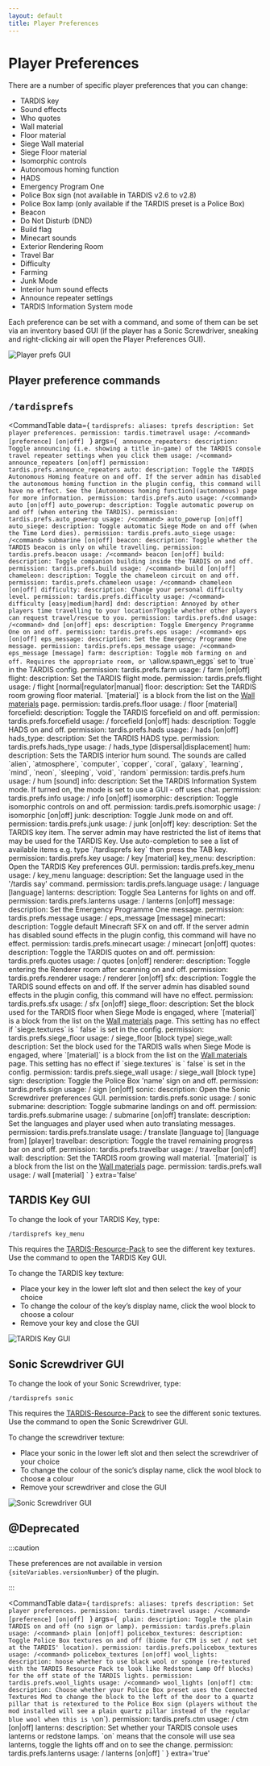 ```yaml
---
layout: default
title: Player Preferences
---
```



# Player Preferences

There are a number of specific player preferences that you can change:

- TARDIS key
- Sound effects
- Who quotes
- Wall material
- Floor material
- Siege Wall material
- Siege Floor material
- Isomorphic controls
- Autonomous homing function
- HADS
- Emergency Program One
- Police Box sign (not available in TARDIS v2.6 to v2.8)
- Police Box lamp (only available if the TARDIS preset is a Police Box)
- Beacon
- Do Not Disturb (DND)
- Build flag
- Minecart sounds
- Exterior Rendering Room
- Travel Bar
- Difficulty
- Farming
- Junk Mode
- Interior hum sound effects
- Announce repeater settings
- TARDIS Information System mode

Each preference can be set with a command, and some of them can be set via an inventory based GUI (if the player has a
Sonic Screwdriver, sneaking and right-clicking air will open the Player Preferences GUI).

![Player prefs GUI](/images/docs/player_prefs_custom.jpg)

## Player preference commands

## `/tardisprefs`

<CommandTable data={
    `tardisprefs:
    aliases: tprefs
    description: Set player preferences.
    permission: tardis.timetravel
    usage: /<command> [preference] [on|off]
    `
}
args={
    `
    announce_repeaters:
      description: Toggle announcing (i.e. showing a title in-game) of the TARDIS console travel repeater settings when you click them
      usage: /<command> announce_repeaters [on|off]
      permission: tardis.prefs.announce_repeaters
    auto:
      description: Toggle the TARDIS Autonomous Homing feature on and off. If the server admin has disabled the autonomous homing function in the plugin config, this command will have no effect. See the [Autonomous homing function](autonomous) page for more information.
      permission: tardis.prefs.auto
      usage: /<command> auto [on|off]
    auto_powerup:
      description: Toggle automatic powerup on and off (when entering the TARDIS).
      permission: tardis.prefs.auto_powerup
      usage: /<command> auto_powerup [on|off]
    auto_siege:
      description: Toggle automatic Siege Mode on and off (when the Time Lord dies).
      permission: tardis.prefs.auto_siege
      usage: /<command> submarine [on|off]
    beacon:
      description: Toggle whether the TARDIS beacon is only on while travelling.
      permission: tardis.prefs.beacon
      usage: /<command> beacon [on|off]
    build:
      description: Toggle companion building inside the TARDIS on and off.
      permission: tardis.prefs.build
      usage: /<command> build [on|off]
    chameleon:
      description: Toggle the chameleon circuit on and off.
      permission: tardis.prefs.chameleon
      usage: /<command> chameleon [on|off]
    difficulty:
      description: Change your personal difficulty level.
      permission: tardis.prefs.difficulty
      usage: /<command> difficulty [easy|medium|hard]
    dnd:
      description: Annoyed by other players time travelling to your location?Toggle whether other players can request travel/rescue to you.
      permission: tardis.prefs.dnd
      usage: /<command> dnd [on|off]
    eps:
      description: Toggle Emergency Programme One on and off.
      permission: tardis.prefs.eps
      usage: /<command> eps [on|off]
    eps_message:
      description: Set the Emergency Programme One message.
      permission: tardis.prefs.eps_message
      usage: /<command> eps_message [message]
    farm:
      description: Toggle mob farming on and off. Requires the appropriate room, or \`allow.spawn_eggs\` set to \`true\` in the TARDIS config.
      permission: tardis.prefs.farm
      usage: /<command> farm [on|off]
    flight:
      description: Set the TARDIS flight mode.
      permission: tardis.prefs.flight
      usage: /<command> flight [normal|regulator|manual]
    floor:
      description: Set the TARDIS room growing floor material. \`[material]\` is a block from the list on the [Wall materials](../walls) page.
      permission: tardis.prefs.floor
      usage: /<command> floor [material]
    forcefield:
      description: Toggle the TARDIS forcefield on and off.
      permission: tardis.prefs.forcefield
      usage: /<command> forcefield [on|off]
    hads:
      description: Toggle HADS on and off.
      permission: tardis.prefs.hads
      usage: /<command> hads [on|off]
    hads_type:
      description: Set the TARDIS HADS type.
      permission: tardis.prefs.hads_type
      usage: /<command> hads_type [dispersal|displacement]
    hum:
      description: Sets the TARDIS interior hum sound. The sounds are called  \`alien\`, \`atmosphere\`, \`computer\`, \`copper\`, \`coral\`, \`galaxy\`, \`learning\`, \`mind\`, \`neon\`, \`sleeping\`, \`void\`, \`random\`
      permission: tardis.prefs.hum
      usage: /<command> hum [sound]
    info:
      description: Set the TARDIS Information System mode. If turned on, the mode is set to use a GUI - off uses chat.
      permission: tardis.prefs.info
      usage: /<command> info [on|off]
    isomorphic:
      description: Toggle isomorphic controls on and off.
      permission: tardis.prefs.isomorphic
      usage: /<command> isomorphic [on|off]
    junk:
      description: Toggle Junk mode on and off.
      permission: tardis.prefs.junk
      usage: /<command> junk [on|off]
    key:
      description: Set the TARDIS key item. The server admin may have restricted the list of items that may be used for the TARDIS Key. Use auto-completion to see a list of available items e.g. type \`/tardisprefs key\` then press the TAB key.
      permission: tardis.prefs.key
      usage: /<command> key [material]
    key_menu:
      description: Open the TARDIS Key preferences GUI.
      permission: tardis.prefs.key_menu
      usage: /<command> key_menu
    language:
      description: Set the language used in the '/tardis say' command.
      permission: tardis.prefs.language
      usage: /<command> language [language]
    lanterns:
      description: Toggle Sea Lanterns for lights on and off.
      permission: tardis.prefs.lanterns
      usage: /<command> lanterns [on|off]
    message:
      description: Set the Emergency Programme One message.
      permission: tardis.prefs.message
      usage: /<command> eps_message [message]
    minecart:
      description: Toggle default Minecraft SFX on and off. If the server admin has disabled sound effects in the plugin config, this command will have no effect.
      permission: tardis.prefs.minecart
      usage: /<command> minecart [on|off]
    quotes:
      description: Toggle the TARDIS quotes on and off.
      permission: tardis.prefs.quotes
      usage: /<command> quotes [on|off]
    renderer:
      description: Toggle entering the Renderer room after scanning on and off.
      permission: tardis.prefs.renderer
      usage: /<command> renderer [on|off]
    sfx:
      description: Toggle the TARDIS sound effects on and off. If the server admin has disabled sound effects in the plugin config, this command will have no effect.
      permission: tardis.prefs.sfx
      usage: /<command> sfx [on|off]
    siege_floor:
      description: Set the block used for the TARDIS floor when Siege Mode is engaged, where \`[material]\` is a block from the list on the [Wall materials](../walls) page. This setting has no effect if \`siege.textures\` is \` false\` is set in the config.
      permission: tardis.prefs.siege_floor
      usage: /<command> siege_floor [block type]
    siege_wall:
      description: Set the block used for the TARDIS walls when Siege Mode is engaged, where \`[material]\` is a block from the list on the [Wall materials](../walls) page. This setting has no effect if \`siege.textures\` is \` false\` is set in the config.
      permission: tardis.prefs.siege_wall
      usage: /<command> siege_wall [block type]
    sign:
      description: Toggle the Police Box 'name' sign on and off.
      permission: tardis.prefs.sign
      usage: /<command> sign [on|off]
    sonic:
      description: Open the Sonic Screwdriver preferences GUI.
      permission: tardis.prefs.sonic
      usage: /<command> sonic
    submarine:
      description: Toggle submarine landings on and off.
      permission: tardis.prefs.submarine
      usage: /<command> submarine [on|off]
    translate:
      description: Set the languages and player used when auto translating messages.
      permission: tardis.prefs.translate
      usage: /<command> translate [language to] [language from] [player]
    travelbar:
      description: Toggle the travel remaining progress bar on and off.
      permission: tardis.prefs.travelbar
      usage: /<command> travelbar [on|off]
    wall:
      description: Set the TARDIS room growing wall material. \`[material]\` is a block from the list on the [Wall materials](../walls) page.
      permission: tardis.prefs.wall
      usage: /<command> wall [material]
    `
}
extra='false'
>
</CommandTable>

## TARDIS Key GUI

To change the look of your TARDIS Key, type:

```
/tardisprefs key_menu
```

This requires the [TARDIS-Resource-Pack](/resource-packs) to see the
different key textures. Use the command to open the TARDIS Key GUI.

To change the TARDIS key texture:

- Place your key in the lower left slot and then select the
  key of your choice
- To change the colour of the key’s display name, click the wool block to choose a colour
- Remove your key and close the GUI

![TARDIS Key GUI](/images/docs/key_prefs_menu.jpg)

## Sonic Screwdriver GUI

To change the look of your Sonic Screwdriver, type:

```
/tardisprefs sonic
```

This requires the [TARDIS-Resource-Pack](/resource-packs) to see the
different sonic textures. Use the command to open the Sonic Screwdriver GUI.

To change the screwdriver texture:

- Place your sonic in the lower left slot and then select the
  screwdriver of your choice
- To change the colour of the sonic’s display name, click the wool block to choose a colour
- Remove your screwdriver and close the GUI

![Sonic Screwdriver GUI](/images/docs/sonic_prefs_menu.jpg)

## @Deprecated

:::caution

<p>These preferences are not available in version <code>{siteVariables.versionNumber}</code> of the plugin.</p>

:::

<CommandTable data={
    `tardisprefs:
    aliases: tprefs
    description: Set player preferences.
    permission: tardis.timetravel
    usage: /<command> [preference] [on|off]
    `
}
args={
    `
    plain:
      description: Toggle the plain TARDIS on and off (no sign or lamp).
      permission: tardis.prefs.plain
      usage: /<command> plain [on|off]
    policebox_textures:
      description: Toggle Police Box textures on and off (biome for CTM is set / not set at the TARDIS' location).
      permission: tardis.prefs.policebox_textures
      usage: /<command> policebox_textures [on|off]
    wool_lights:
      description: hoose whether to use black wool or sponge (re-textured with the TARDIS Resource Pack to look like Redstone Lamp Off blocks) for the off state of the TARDIS lights.
      permission: tardis.prefs.wool_lights
      usage: /<command> wool_lights [on|off]
    ctm:
      description: Choose whether your Police Box preset uses the Connected Textures Mod to change the block to the left of the door to a quartz pillar that is retextured to the Police Box sign (players without the mod installed will see a plain quartz pillar instead of the regular blue wool when this is \`on\`).
      permission: tardis.prefs.ctm
      usage: /<command> ctm [on|off]
    lanterns:
      description: Set whether your TARDIS console uses lanterns or redstone lamps. \`on\` means that the console will use sea lanterns, toggle the lights off and on to see the change.
      permission: tardis.prefs.lanterns
      usage: /<command> lanterns [on|off]
    `
}
extra='true'
>
</CommandTable>
